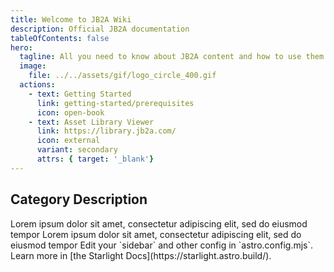 ```yaml
---
title: Welcome to JB2A Wiki
description: Official JB2A documentation
tableOfContents: false
hero:
  tagline: All you need to know about JB2A content and how to use them !
  image:
    file: ../../assets/gif/logo_circle_400.gif
  actions:
    - text: Getting Started
      link: getting-started/prerequisites
      icon: open-book
    - text: Asset Library Viewer
      link: https://library.jb2a.com/
      icon: external
      variant: secondary
	  attrs: { target: '_blank'}
---
```



## Category Description

<CardGrid>
	<Card title="F.A.Q." icon="information">
		Lorem ipsum dolor sit amet, consectetur adipiscing elit, sed do eiusmod tempor
	</Card>
	<Card title="Troubleshooting" icon="error">
		Lorem ipsum dolor sit amet, consectetur adipiscing elit, sed do eiusmod tempor
	</Card>
	<Card title="Configure your site" icon="setting">
		Edit your `sidebar` and other config in `astro.config.mjs`.
	</Card>
	<Card title="Read the docs" icon="open-book">
		Learn more in [the Starlight Docs](https://starlight.astro.build/).
	</Card>
</CardGrid>
